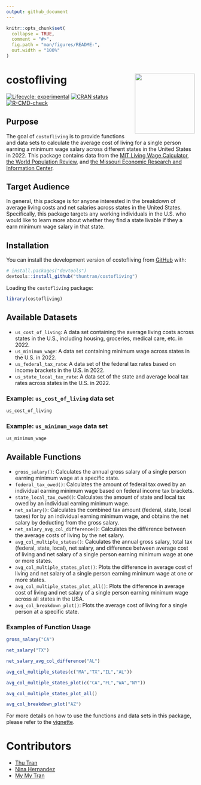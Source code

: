 ```yaml
---
output: github_document
---
```


<!-- README.md is generated from README.Rmd. Please edit that file -->

```r
knitr::opts_chunk$set(
  collapse = TRUE,
  comment = "#>",
  fig.path = "man/figures/README-",
  out.width = "100%"
)
```

# costofliving <img src='man/sticker/hexsticker.png' align="right" height="160"/>

<!-- badges: start -->
[![Lifecycle: experimental](https://img.shields.io/badge/lifecycle-experimental-orange.svg)](https://lifecycle.r-lib.org/articles/stages.html#experimental)
[![CRAN status](https://www.r-pkg.org/badges/version/myspotify)](https://CRAN.R-project.org/package=costofliving)
[![R-CMD-check](https://github.com/thuntran/costofliving/actions/workflows/R-CMD-check.yaml/badge.svg)](https://github.com/thuntran/costofliving/actions/workflows/R-CMD-check.yaml)
<!-- badges: end -->

## Purpose

The goal of `costofliving` is to provide functions and data sets to calculate the average cost of living for a single person earning a minimum wage salary across different states in the United States in 2022. This package contains data from the [MIT Living Wage Calculator](https://livingwage.mit.edu/), [the World Population Review](https://worldpopulationreview.com/), and [the Missouri Economic Research and Information Center](https://meric.mo.gov/).

## Target Audience

In general, this package is for anyone interested in the breakdown of average living costs and net salaries across states in the United States. Specifically, this package targets any working individuals in the U.S. who would like to learn more about whether they find a state livable if they a earn minimum wage salary in that state. 


## Installation

You can install the development version of costofliving from [GitHub](https://github.com/) with:

``` r
# install.packages("devtools")
devtools::install_github("thuntran/costofliving")
```

Loading the `costofliving` package:

```r
library(costofliving)
```

## Available Datasets

  + `us_cost_of_living`: A data set containing the average living costs across states in the U.S., including housing, groceries, medical care, etc. in 2022. 
  + `us_minimum_wage`: A data set containing minimum wage across states in the U.S. in 2022.
  + `us_federal_tax_rate`: A data set of the federal tax rates based on income brackets in the U.S. in 2022. 
  + `us_state_local_tax_rate`: A data set of the state and average local tax rates across states in the U.S. in 2022.

### Example: `us_cost_of_living` data set

```r
us_cost_of_living
```

### Example: `us_minimum_wage` data set

```r
us_minimum_wage
```

## Available Functions

  + `gross_salary()`: Calculates the annual gross salary of a single person earning minimum wage at a specific state.
  + `federal_tax_owed()`: Calculates the amount of federal tax owed by an individual earning minimum wage based on federal income tax brackets.
  + `state_local_tax_owed()`: Calculates the amount of state and local tax owed by an individual earning minimum wage.
  + `net_salary()`: Calculates the combined tax amount (federal, state, local taxes) for by an individual earning minimum wage, and obtains the net salary by deducting from the gross salary.
  + `net_salary_avg_col_difference()`: Calculates the difference between the average costs of living by the net salary.
  + `avg_col_multiple_states()`: Calculates the annual gross salary, total tax (federal, state, local), net salary, and difference between average cost of living and net salary of a single person earning minimum wage at one or more states.
  + `avg_col_multiple_states_plot()`: Plots the difference in average cost of living and net salary of a single person earning minimum wage at one or more states.
  + `avg_col_multiple_states_plot_all()`: Plots the difference in average cost of living and net salary of a single person earning minimum wage across all states in the USA.
  + `avg_col_breakdown_plot()`: Plots the average cost of living for a single person at a specific state.

### Examples of Function Usage

```r
gross_salary("CA")
```

```r
net_salary("TX")
```

```r
net_salary_avg_col_difference("AL")
```

```r
avg_col_multiple_states(c("MA","TX","IL","AL"))
```

```r
avg_col_multiple_states_plot(c("CA","FL","WA","NY"))
```

```r
avg_col_multiple_states_plot_all()
```

```r
avg_col_breakdown_plot("AZ")
```

For more details on how to use the functions and data sets in this package, please refer to the [vignette](https://github.com/thuntran/costofliving/blob/main/vignettes/costofliving.Rmd).

# Contributors

- [Thu Tran](https://github.com/thuntran)
- [Nina Hernandez](http://github.com/nhernandez3)
- [My My Tran](http://github.com/puppehmama)


